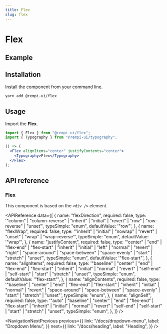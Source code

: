 ```yaml
---
title: Flex
slug: flex
---
```


# Flex

<Description text="Component for creating flex layouts." />

## Example

<PreviewComponent name="flex" />

## Installation

Install the component from your command line.

```bash
yarn add @rempi-ui/flex
```

## Usage

Import the <strong>Flex</strong>.

```jsx
import { Flex } from "@rempi-ui/flex";
import { Typography } from "@rempi-ui/typography";

() => (
  <Flex alignItems="center" justifyContents="center">
    <Typography>Flex</Typography>
  </Flex>
);
```

## API reference

### Flex

This component is based on the `<div />` element.

<APIReference
  data={[
    {
      name: "flexDirection",
      required: false,
      type: '"column" | "column-reverse" | "inherit" | "initial" | "revert" | "row" | "row-reverse" | "unset"',
      typeSimple: "enum",
      defaultValue: '"row"',
    },
    {
      name: "flexWrap",
      required: false,
      type: '"inherit" | "initial" | "nowrap" | "revert" | "unset" | "wrap" | "wrap-reverse"',
      typeSimple: "enum",
      defaultValue: '"wrap"',
    },
    {
      name: "justifyContent",
      required: false,
      type: '"center" | "end" | "flex-end" | "flex-start" | "inherit" | "initial" | "left" | "normal" | "revert" | "right" | "space-around" | "space-between" | "space-evenly" | "start" | "stretch" | "unset"',
      typeSimple: "enum",
      defaultValue: '"flex-start"',
    },
    {
      name: "alignItems",
      required: false,
      type: '"baseline" | "center" | "end" | "flex-end" | "flex-start" | "inherit" | "initial" | "normal" | "revert" | "self-end" | "self-start" | "start" | "stretch" | "unset"',
      typeSimple: "enum",
      defaultValue: '"flex-start"',
    },
    {
      name: "alignContents",
      required: false,
      type: '"baseline" | "center" | "end" | "flex-end" | "flex-start" | "inherit" | "initial" | "normal" | "revert" | "space-around" | "space-between" | "space-evenly" | "start" | "stretch" | "unset"',
      typeSimple: "enum",
    },
    {
      name: "alignSelf",
      required: false,
      type: '"auto" | "baseline" | "center" | "end" | "flex-end" | "flex-start" | "inherit" | "initial" | "normal" | "revert" | "self-end" | "self-start" | "start" | "stretch" | "unset"',
      typeSimple: "enum",
    },
  ]}
/>

<NavigationNextPrevious
  previous={{
    link: "/docs/dropdown-menu",
    label: "Dropdown Menu",
  }}
  next={{
    link: "/docs/heading",
    label: "Heading",
  }}
/>
